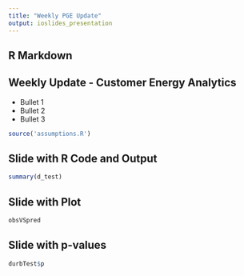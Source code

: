 ```yaml
---
title: "Weekly PGE Update"
output: ioslides_presentation
---
```




## R Markdown

## Weekly Update - Customer Energy Analytics

- Bullet 1
- Bullet 2
- Bullet 3


```r
source('assumptions.R')
```


## Slide with R Code and Output

```r
summary(d_test)
```

## Slide with Plot

```r
obsVSpred
```

## Slide with p-values
```r
durbTest$p
```


